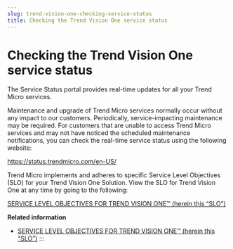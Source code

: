 ```yaml
---
slug: trend-vision-one-checking-service-status
title: Checking the Trend Vision One service status
---
```

# Checking the Trend Vision One service status

The Service Status portal provides real-time updates for all your Trend Micro services.

Maintenance and upgrade of Trend Micro services normally occur without any impact to our customers. Periodically, service-impacting maintenance may be required. For customers that are unable to access Trend Micro services and may not have noticed the scheduled maintenance notifications, you can check the real-time service status using the following website:

<https://status.trendmicro.com/en-US/>

Trend Micro implements and adheres to specific Service Level Objectives (SLO) for your Trend Vision One Solution. View the SLO for Trend Vision One at any time by going to the following:

[SERVICE LEVEL OBJECTIVES FOR TREND VISION ONE™ (herein this “SLO”)](service-level-objectives.mdx)

**Related information**

- [SERVICE LEVEL OBJECTIVES FOR TREND VISION ONE™ (herein this “SLO”)](service-level-objectives.mdx)
:::
